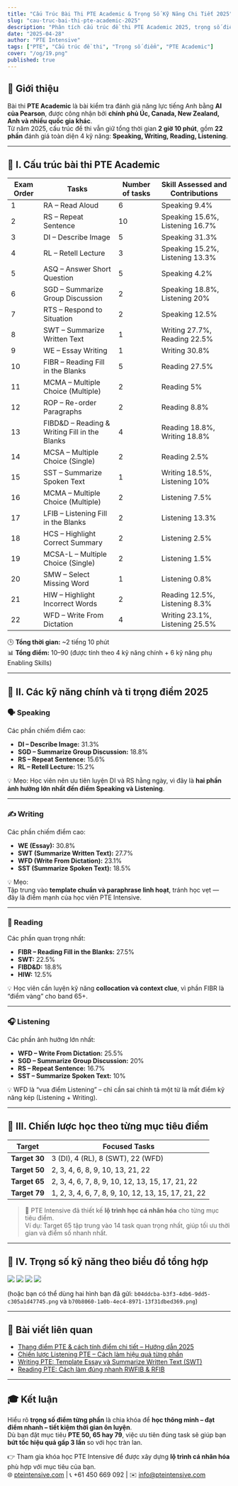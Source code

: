 ```yaml
---
title: "Cấu Trúc Bài Thi PTE Academic & Trọng Số Kỹ Năng Chi Tiết 2025"
slug: "cau-truc-bai-thi-pte-academic-2025"
description: "Phân tích cấu trúc đề thi PTE Academic 2025, trọng số điểm từng phần và chiến lược học tập theo mục tiêu điểm 30, 50, 65, 79."
date: "2025-04-28"
author: "PTE Intensive"
tags: ["PTE", "Cấu trúc đề thi", "Trọng số điểm", "PTE Academic"]
cover: "/og/19.png"
published: true
---
```


## 🎯 Giới thiệu

Bài thi **PTE Academic** là bài kiểm tra đánh giá năng lực tiếng Anh bằng **AI của Pearson**, được công nhận bởi **chính phủ Úc, Canada, New Zealand, Anh và nhiều quốc gia khác**.  
Từ năm 2025, cấu trúc đề thi vẫn giữ tổng thời gian **2 giờ 10 phút**, gồm **22 phần** đánh giá toàn diện 4 kỹ năng: **Speaking, Writing, Reading, Listening**.

---

## 🧩 I. Cấu trúc bài thi PTE Academic

| Exam Order | Tasks | Number of tasks | Skill Assessed and Contributions |
|-------------|--------|-----------------|----------------------------------|
| 1 | RA – Read Aloud | 6 | Speaking 9.4% |
| 2 | RS – Repeat Sentence | 10 | Speaking 15.6%, Listening 16.7% |
| 3 | DI – Describe Image | 5 | Speaking 31.3% |
| 4 | RL – Retell Lecture | 3 | Speaking 15.2%, Listening 13.3% |
| 5 | ASQ – Answer Short Question | 5 | Speaking 4.2% |
| 6 | SGD – Summarize Group Discussion | 2 | Speaking 18.8%, Listening 20% |
| 7 | RTS – Respond to Situation | 2 | Speaking 12.5% |
| 8 | SWT – Summarize Written Text | 1 | Writing 27.7%, Reading 22.5% |
| 9 | WE – Essay Writing | 1 | Writing 30.8% |
| 10 | FIBR – Reading Fill in the Blanks | 5 | Reading 27.5% |
| 11 | MCMA – Multiple Choice (Multiple) | 2 | Reading 5% |
| 12 | ROP – Re-order Paragraphs | 2 | Reading 8.8% |
| 13 | FIBD&D – Reading & Writing Fill in the Blanks | 4 | Reading 18.8%, Writing 18.8% |
| 14 | MCSA – Multiple Choice (Single) | 2 | Reading 2.5% |
| 15 | SST – Summarize Spoken Text | 1 | Writing 18.5%, Listening 10% |
| 16 | MCMA – Multiple Choice (Multiple) | 2 | Listening 7.5% |
| 17 | LFIB – Listening Fill in the Blanks | 2 | Listening 13.3% |
| 18 | HCS – Highlight Correct Summary | 2 | Listening 2.5% |
| 19 | MCSA-L – Multiple Choice (Single) | 2 | Listening 1.5% |
| 20 | SMW – Select Missing Word | 1 | Listening 0.8% |
| 21 | HIW – Highlight Incorrect Words | 2 | Reading 12.5%, Listening 8.3% |
| 22 | WFD – Write From Dictation | 4 | Writing 23.1%, Listening 25.5% |

🕒 **Tổng thời gian:** ~2 tiếng 10 phút  
📊 **Tổng điểm:** 10–90 (được tính theo 4 kỹ năng chính + 6 kỹ năng phụ Enabling Skills)

---

## 🎯 II. Các kỹ năng chính và tỉ trọng điểm 2025

### 🗣️ Speaking  
Các phần chiếm điểm cao:
- **DI – Describe Image:** 31.3%  
- **SGD – Summarize Group Discussion:** 18.8%  
- **RS – Repeat Sentence:** 15.6%  
- **RL – Retell Lecture:** 15.2%

💡 Mẹo: Học viên nên ưu tiên luyện DI và RS hằng ngày, vì đây là **hai phần ảnh hưởng lớn nhất đến điểm Speaking và Listening**.

---

### ✍️ Writing  
Các phần chiếm điểm cao:
- **WE (Essay):** 30.8%  
- **SWT (Summarize Written Text):** 27.7%  
- **WFD (Write From Dictation):** 23.1%  
- **SST (Summarize Spoken Text):** 18.5%

💡 Mẹo:  
Tập trung vào **template chuẩn và paraphrase linh hoạt**, tránh học vẹt — đây là điểm mạnh của học viên PTE Intensive.

---

### 📖 Reading  
Các phần quan trọng nhất:
- **FIBR – Reading Fill in the Blanks:** 27.5%  
- **SWT:** 22.5%  
- **FIBD&D:** 18.8%  
- **HIW:** 12.5%

💡 Học viên cần luyện kỹ năng **collocation và context clue**, vì phần FIBR là “điểm vàng” cho band 65+.

---

### 🎧 Listening  
Các phần ảnh hưởng lớn nhất:
- **WFD – Write From Dictation:** 25.5%  
- **SGD – Summarize Group Discussion:** 20%  
- **RS – Repeat Sentence:** 16.7%  
- **SST – Summarize Spoken Text:** 10%

💡 WFD là “vua điểm Listening” – chỉ cần sai chính tả một từ là mất điểm kỹ năng kép (Listening + Writing).

---

## 🎯 III. Chiến lược học theo từng mục tiêu điểm

| Target | Focused Tasks |
|---------|----------------|
| **Target 30** | 3 (DI), 4 (RL), 8 (SWT), 22 (WFD) |
| **Target 50** | 2, 3, 4, 6, 8, 9, 10, 13, 21, 22 |
| **Target 65** | 2, 3, 4, 6, 7, 8, 9, 10, 12, 13, 15, 17, 21, 22 |
| **Target 79** | 1, 2, 3, 4, 6, 7, 8, 9, 10, 12, 13, 15, 17, 21, 22 |

> 💬 PTE Intensive đã thiết kế **lộ trình học cá nhân hóa** cho từng mục tiêu điểm.  
> Ví dụ: Target 65 tập trung vào 14 task quan trọng nhất, giúp tối ưu thời gian và điểm số nhanh nhất.

---

## 🧠 IV. Trọng số kỹ năng theo biểu đồ tổng hợp

![](/uploads/pte-weight-speaking.png)
![](/uploads/pte-weight-writing.png)
![](/uploads/pte-weight-reading.png)
![](/uploads/pte-weight-listening.png)

(hoặc bạn có thể dùng hai hình bạn đã gửi: `b04ddcba-b3f3-4db6-9dd5-c305a1d47745.png` và `b70b8060-1a0b-4ec4-8971-13f31dbed369.png`)

---

## 🔗 Bài viết liên quan

- [Thang điểm PTE & cách tính điểm chi tiết – Hướng dẫn 2025](/posts/thang-diem-pte-va-cach-tinh)  
- [Chiến lược Listening PTE – Cách làm hiệu quả từng phần](/posts/chien-luoc-listening)  
- [Writing PTE: Template Essay và Summarize Written Text (SWT)](/posts/writing-template-swt-essay)  
- [Reading PTE: Cách làm đúng nhanh RWFIB & RFIB](/posts/reading-rwfib-rfib)

---

## 🎓 Kết luận

Hiểu rõ **trọng số điểm từng phần** là chìa khóa để **học thông minh – đạt điểm nhanh – tiết kiệm thời gian ôn luyện**.  
Dù bạn đặt mục tiêu **PTE 50, 65 hay 79**, việc ưu tiên đúng task sẽ giúp bạn **bứt tốc hiệu quả gấp 3 lần** so với học tràn lan.

👉 Tham gia khóa học PTE Intensive để được xây dựng **lộ trình cá nhân hóa** phù hợp với mục tiêu của bạn.  
🌐 [pteintensive.com](https://pteintensive.com) | 📞 +61 450 669 092 | ✉️ info@pteintensive.com
